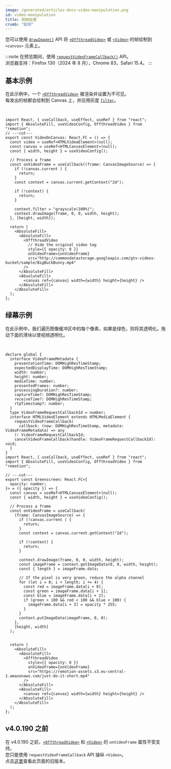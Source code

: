 ```yaml
---
image: /generated/articles-docs-video-manipulation.png
id: video-manipulation
title: 视频处理
crumb: "如何"
---
```



您可以使用 [`drawImage()`](https://developer.mozilla.org/en-US/docs/Web/API/CanvasRenderingContext2D/drawImage) API 将 [`<OffthreadVideo>`](/docs/offthreadvideo) 或 [`<Video>`](/docs/video) 的帧绘制到 `<canvas>` 元素上。

:::note
在预览期间，使用 [`requestVideoFrameCallback()`](https://developer.mozilla.org/en-US/docs/Web/API/HTMLVideoElement/requestVideoFrameCallback) API。  
浏览器支持：Firefox 130（2024 年 8 月），Chrome 83，Safari 15.4。
:::

## 基本示例

在此示例中，一个 [`<OffthreadVideo>`](/docs/offthreadvideo) 被渲染并设置为不可见。  
每发出的帧都会绘制到 Canvas 上，并应用灰度 [`filter`](https://developer.mozilla.org/en-US/docs/Web/API/CanvasRenderingContext2D/filter)。

<VideoCanvasExamples type="base"/>
<br/>

```tsx twoslash
import React, { useCallback, useEffect, useRef } from "react";
import { AbsoluteFill, useVideoConfig, OffthreadVideo } from "remotion";
// ---cut---
export const VideoOnCanvas: React.FC = () => {
  const video = useRef<HTMLVideoElement>(null);
  const canvas = useRef<HTMLCanvasElement>(null);
  const { width, height } = useVideoConfig();

  // Process a frame
  const onVideoFrame = useCallback((frame: CanvasImageSource) => {
    if (!canvas.current ) {
      return;
    }
    const context = canvas.current.getContext("2d");

    if (!context) {
      return;
    }

    context.filter = "grayscale(100%)";
    context.drawImage(frame, 0, 0, width, height);
  }, [height, width]);

  return (
    <AbsoluteFill>
      <AbsoluteFill>
        <OffthreadVideo
          // Hide the original video tag
          style={{ opacity: 0 }}
          onVideoFrame={onVideoFrame}
          src="http://commondatastorage.googleapis.com/gtv-videos-bucket/sample/BigBuckBunny.mp4"
        />
      </AbsoluteFill>
      <AbsoluteFill>
        <canvas ref={canvas} width={width} height={height} />
      </AbsoluteFill>
    </AbsoluteFill>
  );
};
```

## 绿幕示例

在此示例中，我们遍历图像缓冲区中的每个像素，如果是绿色，则将其透明化。拖动下面的滑块以使视频透明化。

<VideoCanvasExamples type="greenscreen"/>
<br/>

```tsx twoslash
declare global {
  interface VideoFrameMetadata {
    presentationTime: DOMHighResTimeStamp;
    expectedDisplayTime: DOMHighResTimeStamp;
    width: number;
    height: number;
    mediaTime: number;
    presentedFrames: number;
    processingDuration?: number;
    captureTime?: DOMHighResTimeStamp;
    receiveTime?: DOMHighResTimeStamp;
    rtpTimestamp?: number;
  }
  type VideoFrameRequestCallbackId = number;
  interface HTMLVideoElement extends HTMLMediaElement {
    requestVideoFrameCallback(
      callback: (now: DOMHighResTimeStamp, metadata: VideoFrameMetadata) => any
    ): VideoFrameRequestCallbackId;
    cancelVideoFrameCallback(handle: VideoFrameRequestCallbackId): void;
  }
}
import React, { useCallback, useEffect, useRef } from "react";
import { AbsoluteFill, useVideoConfig, OffthreadVideo } from "remotion";

// ---cut---
export const Greenscreen: React.FC<{
  opacity: number;
}> = ({ opacity }) => {
  const canvas = useRef<HTMLCanvasElement>(null);
  const { width, height } = useVideoConfig();

  // Process a frame
  const onVideoFrame = useCallback(
    (frame: CanvasImageSource) => {
      if (!canvas.current ) {
        return;
      }
      const context = canvas.current.getContext("2d");

      if (!context) {
        return;
      }

      context.drawImage(frame, 0, 0, width, height);
      const imageFrame = context.getImageData(0, 0, width, height);
      const { length } = imageFrame.data;

      // If the pixel is very green, reduce the alpha channel
      for (let i = 0; i < length; i += 4) {
        const red = imageFrame.data[i + 0];
        const green = imageFrame.data[i + 1];
        const blue = imageFrame.data[i + 2];
        if (green > 100 && red < 100 && blue < 100) {
          imageFrame.data[i + 3] = opacity * 255;
        }
      }
      context.putImageData(imageFrame, 0, 0);
    },
    [height, width]
  );


  return (
    <AbsoluteFill>
      <AbsoluteFill>
        <OffthreadVideo
          style={{ opacity: 0 }}
          onVideoFrame={onVideoFrame}
          src="https://remotion-assets.s3.eu-central-1.amazonaws.com/just-do-it-short.mp4"
        />
      </AbsoluteFill>
      <AbsoluteFill>
        <canvas ref={canvas} width={width} height={height} />
      </AbsoluteFill>
    </AbsoluteFill>
  );
};
```

## v4.0.190 之前

在 v4.0.190 之前，[`<OffthreadVideo>`](/docs/offthreadvideo) 和 [`<Video>`](/docs/video) 的 `onVideoFrame` 属性不受支持。  
您只能使用 `requestVideoFrameCallback` API 操纵 `<Video>`。  
点击[这里](https://github.com/remotion-dev/remotion/blob/b966d0e99cfb91478ca697675f822284da1f9055/packages/docs/docs/video-manipulation.mdx)查看此页面的旧版本。  

